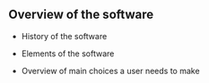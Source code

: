 ## Overview of the software

- History of the software

- Elements of the software

- Overview of main choices a user needs to make



